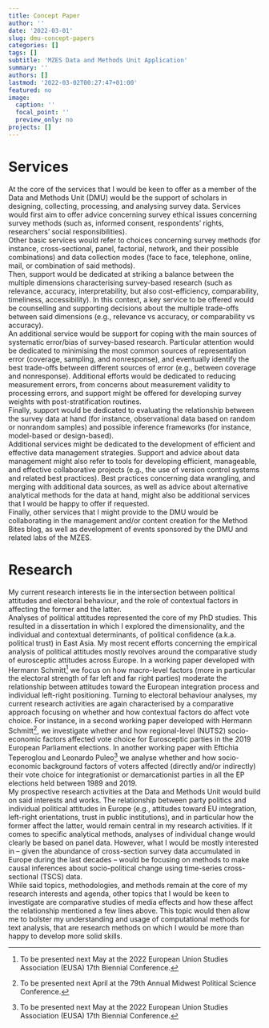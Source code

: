 ```yaml
---
title: Concept Paper
author: ''
date: '2022-03-01'
slug: dmu-concept-papers
categories: []
tags: []
subtitle: 'MZES Data and Methods Unit Application'
summary: ''
authors: []
lastmod: '2022-03-02T00:27:47+01:00'
featured: no
image:
  caption: ''
  focal_point: ''
  preview_only: no
projects: []
---
```


# Services

At the core of the services that I would be keen to offer as a member of the Data and Methods Unit (DMU) would be the support of scholars in designing, collecting, processing, and analysing  survey data. Services would first aim to offer advice concerning survey ethical issues concerning survey methods (such as, informed consent, respondents’ rights, researchers’ social responsibilities).  
Other basic services would refer to choices concerning survey methods (for instance, cross-sectional, panel, factorial, network, and their possible combinations) and data collection modes (face to face, telephone, online, mail, or combination of said methods).  
Then, support would be dedicated at striking a balance between the multiple dimensions characterising survey-based research (such as relevance, accuracy, interpretability, but also cost-efficiency, comparability, timeliness, accessibility). In this context, a key service to be offered would be counselling and supporting decisions about the multiple trade-offs between said dimensions (e.g., relevance vs accuracy, or comparability vs accuracy).  
An additional service would be support for coping with the main sources of systematic error/bias of survey-based research. Particular attention would be dedicated to minimising the most common sources of representation error (coverage, sampling, and nonresponse), and eventually identify the best trade-offs between different sources of error (e.g., between coverage and nonresponse). Additional efforts would be dedicated to reducing measurement errors, from concerns about measurement validity to processing errors, and support might be offered for developing survey weights with post-stratification routines.  
Finally, support would be dedicated to evaluating the relationship between the survey data at hand (for instance, observational data based on random or nonrandom samples) and possible inference frameworks (for instance, model-based or design-based).  
Additional services might be dedicated to the development of efficient and effective data management strategies. Support and advice about data management might also refer to tools for developing efficient, manageable, and effective collaborative projects (e.g., the use of version control systems and related best practices). Best practices concerning data wrangling, and merging with additional data sources, as well as advice about alternative analytical methods for the data at hand, might also be additional services that I would be happy to offer if requested.  
Finally, other services that I might provide to the DMU would be collaborating in the management and/or content creation for the Method Bites blog, as well as development of events sponsored by the DMU and related labs of the MZES.


# Research

My current research interests lie in the intersection between political attitudes and electoral behaviour, and the role of contextual factors in affecting the former and the latter.  
Analyses of political attitudes represented the core of my PhD studies. This resulted in a dissertation in which I explored the dimensionality, and the individual and contextual determinants, of political confidence (a.k.a. political trust) in East Asia. My most recent efforts concerning the empirical analysis of political attitudes mostly revolves around the comparative study of eurosceptic attitudes across Europe. In a working paper developed with Hermann Schmitt^[To be presented next May at the 2022 European Union Studies Association (EUSA) 17th Biennial Conference.] we focus on how macro-level factors (more in particular the electoral strength of far left and far right parties) moderate the relationship between attitudes toward the European integration process and individual left-right positioning. Turning to electoral behaviour analyses, my current research activities are again characterised by a comparative approach focusing on whether and how contextual factors do affect vote choice. For instance, in a second working paper developed with Hermann Schmitt^[To be presented next April at the 79th Annual Midwest Political Science Conference.], we investigate whether and how regional-level (NUTS2) socio-economic factors affected vote choice for Eurosceptic parties in the 2019 European Parliament  elections. In another working paper with Eftichia Teperoglou and Leonardo Puleo^[To be presented next May at the 2022 European Union Studies Association (EUSA) 17th Biennial Conference.] we analyse whether and how socio-economic background factors of voters affected (directly and/or indirectly) their vote choice for integrationist or demarcationist parties in all the EP elections held between 1989 and 2019.  
My prospective research activities at the Data and Methods Unit would build on said interests and works. The relationship between party politics and individual political attitudes in Europe (e.g., attitudes toward EU integration, left-right orientations, trust in public institutions), and in particular how the former affect the latter, would remain central in my research activities. If it comes to specific analytical methods, analyses of individual change would clearly be based on panel data. However, what I would be mostly interested in – given the abundance of cross-section survey data accumulated in Europe during the last decades  – would be focusing on methods to make causal inferences about socio-political  change using time-series cross-sectional (TSCS) data.  
While said topics, methodologies, and methods remain at the core of my research interests and agenda, other topics that I would be keen to investigate are comparative studies of media effects and how these affect the relationship mentioned a few lines above. This topic would then allow me to bolster my understanding and usage of computational methods for text analysis, that are research methods on which I would be more than happy to develop more solid skills.
 
